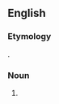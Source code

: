 {{also|laughing-stock|laughing stock}}
==English==

===Etymology===
{{compound|en|laughing|stock}}.

===Noun===
{{en-noun}}

# {{alternative spelling of|laughing stock|lang=en}}